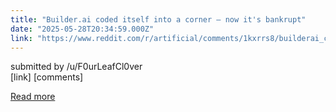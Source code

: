 ```yaml
---
title: "Builder.ai coded itself into a corner – now it's bankrupt"
date: "2025-05-28T20:34:59.000Z"
link: "https://www.reddit.com/r/artificial/comments/1kxrrs8/builderai_coded_itself_into_a_corner_now_its/"
---
```


submitted by    /u/F0urLeafCl0ver  
 [link]   [comments]

[Read more](https://www.reddit.com/r/artificial/comments/1kxrrs8/builderai_coded_itself_into_a_corner_now_its/)
